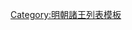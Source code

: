 {{ming|title=明朝東甌國諸王|ed=東甌國|head=[[成化]]二十三年（[[1487年]]）封<ref>《明憲宗實錄》</ref>。|
{{ming/title}}
{{ming/list|東甌端肅王|[[朱當沘]]|朱陽鑄、嫡八子<ref>[[朱陽鑄#子嗣]]</ref>|[[1487年]]—[[1543年]]|成化二十三年封。[[嘉靖]]二十二年薨。}}
{{ming/list|東甌恭恪王|[[朱健楸]]|朱當沘、嫡一子|[[1547年]]—[[1565年]]|嘉靖二十六年襲封。四十四年薨。無子，除。}}
{{ming/note|附東甌國奉祀宗室}}
{{ming/list|東甌奉國將軍|[[朱頤壃]]|朱觀𤌁<ref name="a">《鲁藩东瓯端肃王墓志》</ref>、一子|[[1571年]]—？年|端肅王曾孙，[[镇国将军]][[朱健樤|健樤]]孙，[[辅国将军]][[朱觀𤌁|觀𤌁]]子。<ref name="a"/>[[隆庆 (明朝)|隆慶]]五年二月承東甌王祀。薨。<ref>《[[明實錄]]》</ref>}}
{{ming/note|以後不詳}}
{{ming/note|參考文獻}}
{{ming/note|ref}}
}}<noinclude>
[[Category:明朝諸王列表模板]]
</noinclude>
